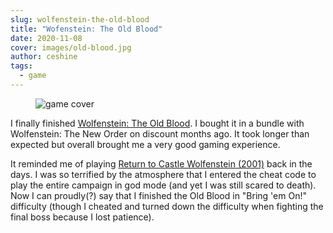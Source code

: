 ```yaml
---
slug: wolfenstein-the-old-blood
title: "Wofenstein: The Old Blood"
date: 2020-11-08
cover: images/old-blood.jpg
author: ceshine
tags:
  - game
---
```

<figure>
  <img src="/images/old-blood.jpg" alt="game cover" />
</figure>

I finally finished [Wolfenstein: The Old Blood](https://www.wikiwand.com/en/Wolfenstein:_The_Old_Blood). I bought it in a bundle with Wolfenstein: The New Order on discount months ago. It took longer than expected but overall brought me a very good gaming experience. 

It reminded me of playing [Return to Castle Wolfenstein (2001)](https://www.reddit.com/r/Wolfenstein/comments/37z799/is_the_old_blood_a_remake_of_return_spoilers/) back in the days. I was so terrified by the atmosphere that I entered the cheat code to play the entire campaign in god mode (and yet I was still scared to death). Now I can proudly(?) say that I finished the Old Blood in "Bring 'em On!" difficulty (though I cheated and turned down the difficulty when fighting the final boss because I lost patience).

